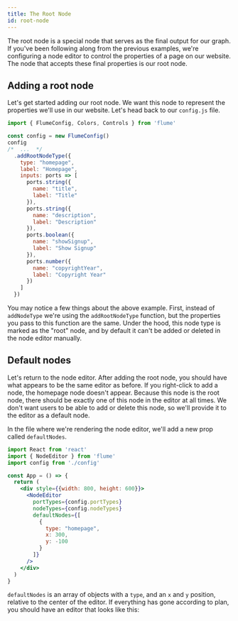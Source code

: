 ```yaml
---
title: The Root Node
id: root-node
---
```


The root node is a special node that serves as the final output for our graph. If you've been following along from the previous examples, we're configuring a node editor to control the properties of a page on our website. The node that accepts these final properties is our root node.

## Adding a root node

Let's get started adding our root node. We want this node to represent the properties we'll use in our website. Let's head back to our `config.js` file.

```js
import { FlumeConfig, Colors, Controls } from 'flume'

const config = new FlumeConfig()
config
/*  ...  */
  .addRootNodeType({
    type: "homepage",
    label: "Homepage",
    inputs: ports => [
      ports.string({
        name: "title",
        label: "Title"
      }),
      ports.string({
        name: "description",
        label: "Description"
      }),
      ports.boolean({
        name: "showSignup",
        label: "Show Signup"
      }),
      ports.number({
        name: "copyrightYear",
        label: "Copyright Year"
      })
    ]
  })
```

You may notice a few things about the above example. First, instead of `addNodeType` we're using the `addRootNodeType` function, but the properties you pass to this function are the same. Under the hood, this node type is marked as the "root" node, and by default it can't be added or deleted in the node editor manually.

## Default nodes

Let's return to the node editor. After adding the root node, you should have what appears to be the same editor as before. If you right-click to add a node, the homepage node doesn't appear. Because this node is the root node, there should be exactly one of this node in the editor at all times. We don't want users to be able to add or delete this node, so we'll provide it to the editor as a default node.

In the file where we're rendering the node editor, we'll add a new prop called `defaultNodes`.

```jsx
import React from 'react'
import { NodeEditor } from 'flume'
import config from './config'

const App = () => {
  return (
    <div style={{width: 800, height: 600}}>
      <NodeEditor
        portTypes={config.portTypes}
        nodeTypes={config.nodeTypes}
        defaultNodes={[
          {
            type: "homepage",
            x: 300,
            y: -100
          }
        ]}
      />
    </div>
  )
}
```

`defaultNodes` is an array of objects with a `type`, and an `x` and `y` position, relative to the center of the editor. If everything has gone according to plan, you should have an editor that looks like this:

